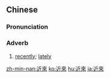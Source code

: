 {{also|近来}}
==Chinese==
{{zh-forms|s=近来}}

===Pronunciation===
{{zh-pron
|m=jìnlái
|c=gan6 loi4-2
|mn=qz:kǔn-lâi/xm,tp:kūn-lâi/kh,zz:kīn-lâi
|ma=Zh-jìnlái.ogg
|cat=adv
}}

===Adverb===
{{zh-adv}}

# [[recently]]; [[lately]]

{{zh-cat|Elementary}}

[[zh-min-nan:近來]]
[[ko:近來]]
[[hu:近來]]
[[ja:近來]]